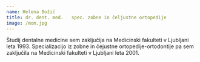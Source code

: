 ```yaml
---
name: Helena Božič
title: dr. dent. med.   spec. zobne in čeljustne ortopedije
image: /mom.jpg
---
```


Študij dentalne medicine sem zaključija na Medicinski fakulteti v Ljubljani leta 1993.  Specializacijo iz zobne in čejustne ortopedije-ortodontije pa sem zaključila na Medicinski fakulteti v Ljubljani leta 2001.

